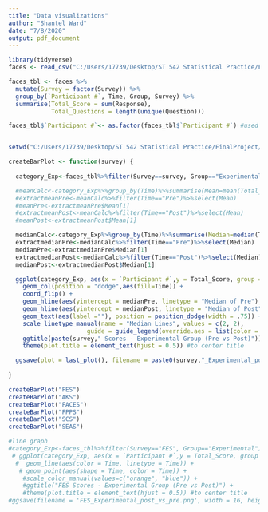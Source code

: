 ```yaml
---
title: "Data visualizations"
author: "Shantel Ward"
date: "7/8/2020"
output: pdf_document
---
```

  

```r
library(tidyverse)
faces <- read_csv("C:/Users/17739/Desktop/ST 542 Statistical Practice/FinalProject/FACES/Data/cleaned_FACES_data.csv")

faces_tbl <- faces %>% 
  mutate(Survey = factor(Survey)) %>%
  group_by(`Participant #`, Time, Group, Survey) %>%
  summarise(Total_Score = sum(Response),
            Total_Questions = length(unique(Question)))

faces_tbl$`Participant #`<- as.factor(faces_tbl$`Participant #`) #used factor instead of character to preserve order 


setwd("C:/Users/17739/Desktop/ST 542 Statistical Practice/FinalProject/FACES/Documents/Script_Documents/Visuals/SNW")

createBarPlot <- function(survey) {
  
  category_Exp<-faces_tbl%>%filter(Survey==survey, Group=="Experimental")

  #meanCalc<-category_Exp%>%group_by(Time)%>%summarise(Mean=mean(Total_Score))
  #extractmeanPre<-meanCalc%>%filter(Time=="Pre")%>%select(Mean)
  #meanPre<-extractmeanPre$Mean[1]
  #extractmeanPost<-meanCalc%>%filter(Time=="Post")%>%select(Mean)
  #meanPost<-extractmeanPost$Mean[1]

  medianCalc<-category_Exp%>%group_by(Time)%>%summarise(Median=median(Total_Score))
  extractmedianPre<-medianCalc%>%filter(Time=="Pre")%>%select(Median)
  medianPre<-extractmedianPre$Median[1]
  extractmedianPost<-medianCalc%>%filter(Time=="Post")%>%select(Median)
  medianPost<-extractmedianPost$Median[1]

  ggplot(category_Exp, aes(x = `Participant #`,y = Total_Score, group = Time)) + 
    geom_col(position = "dodge",aes(fill=Time)) +
    coord_flip() +
    geom_hline(aes(yintercept = medianPre, linetype = "Median of Pre"), size=1, color = "green") +
    geom_hline(aes(yintercept = medianPost, linetype = "Median of Post"), size=1, color = "orange") +
    geom_text(aes(label =""), position = position_dodge(width = .75)) +
    scale_linetype_manual(name = "Median Lines", values = c(2, 2), 
                      guide = guide_legend(override.aes = list(color = c("orange", "green")))) +
    ggtitle(paste(survey," Scores - Experimental Group (Pre vs Post)")) +
    theme(plot.title = element_text(hjust = 0.5)) #to center title 

  ggsave(plot = last_plot(), filename = paste0(survey,"_Experimental_post_vs_pre.png"), width = 16, height = 9, units = 'in')
  
}

createBarPlot("FES")
createBarPlot("AKS")
createBarPlot("FACES")
createBarPlot("FPPS")
createBarPlot("SCS")
createBarPlot("SEAS")

#line graph
#category_Exp<-faces_tbl%>%filter(Survey=="FES", Group=="Experimental")
 # ggplot(category_Exp, aes(x = `Participant #`,y = Total_Score, group = Time)) + 
  #  geom_line(aes(color = Time, linetype = Time)) +
   # geom_point(aes(shape = Time, color = Time)) +
    #scale_color_manual(values=c("orange", "blue")) +
    #ggtitle("FES Scores - Experimental Group (Pre vs Post)") +
    #theme(plot.title = element_text(hjust = 0.5)) #to center title 
#ggsave(filename = 'FES_Experimental_post_vs_pre.png', width = 16, height = 9, units = 'in')
```

